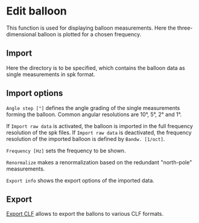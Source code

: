 # Edit balloon

This function is used for displaying balloon measurements. Here the three-dimensional balloon is plotted for a chosen frequency.

## Import

Here the directory is to be specified, which contains the balloon data as single measurements in spk format.

## Import options

``Angle step [°]`` defines the angle grading of the single measurements forming the balloon. Common angular resolutions are 10°, 5°, 2° and 1°.

If ``Import raw data`` is activated, the balloon is imported in the full frequency resolution of the spk files. If ``Import raw data`` is deactivated, the frequency resolution of the imported balloon is defined by ``Bandw. [1/oct]``.

``Frequency [Hz]`` sets the frequency to be shown.

``Renormalize`` makes a renormalization based on the redundant "north-pole" measurements.

``Export info`` shows the export options of the imported data.

## Export

[Export CLF](/en/help/directivity/clf-export) allows to export the ballons to various CLF formats.